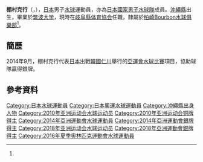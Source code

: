 {{Infobox handball biography
<!--水球運動員模版尚未建立，暫使用功能相同的手球運動員模版-->
| name                = {{lang|ja|棚村 克行}}<br/>{{lang|ja|たなむら かつゆき}}
| image               = 
| fullname            =
| nationality         = 
| birth_date          = {{birth_date_and_age|1989|8|3}}
| birth_place         = {{JPN}}[[沖繩縣|沖繩縣]]<ref name="profile">{{cite web|title=仁川アジア競技大会2014 ＞ 日本代表選手団 ＞ 棚村 克行|url=http://www.joc.or.jp/games/asia/2014/japan/waterpolo/tanamurakatsuruki.html|publisher=2014 JAPANESE OLYMPIC COMMITTEE|accessdate=2014-10-01|archive-date=2014-10-06|archive-url=https://web.archive.org/web/20141006160403/http://www.joc.or.jp/games/asia/2014/japan/waterpolo/tanamurakatsuruki.html|dead-url=no}}{{ja}}</ref>
| height              = {{height|m=1.84}}<ref name="仁川亞運">{{cite web|title=Profile - TANAMURA Katsuyuki|url=http://www.incheon2014ag.org/Sports/Biographies/Athletes_Profile/?ParticCode=5103461&lang=en|publisher=2014年仁川亞運會官方網站|deadurl=yes|archiveurl=https://web.archive.org/web/20141002022337/http://www.incheon2014ag.org/Sports/Biographies/Athletes_Profile/?ParticCode=5103461&lang=en|archivedate=2014-10-02}}{{en}}</ref>
| weight              = {{weight|kg=84}}<ref name="仁川亞運"/>
| position            = 守門員
| nickname            =
| currentclub         = [[柏崎Bourbon水球俱樂部|柏崎Bourbon水球俱樂部]]
| clubnumber          = 
| youthyears          = 
| youthclubs          = 
| years               = 
| clubs               = 
| nationalyears       = 
| nationalteam        = 
| nationalcaps(goals) = 
| title               =
| titleyears          =
| titleplace          =
| ntupdate            = 
| medaltable          = 
{{MedalSport | 男子[[水球|水球]]}}
{{MedalCountry | {{JPN}}}}
{{MedalCompetition | [[亞洲運動會|亞洲運動會]]}}
{{MedalBronze | [[2010年亞洲運動會|2010年 廣州]] | [[2010年亞洲運動會水球比賽|男子隊際]]}}
{{MedalSilver | [[2014年亞洲運動會|2014年 仁川]] | [[2014年亞洲運動會水球比賽|男子隊際]]}}
{{MedalSilver | [[2018年亞洲運動會|2018年 雅加達]] | [[2018年亞洲運動會水球比賽|男子隊際]]}}
}}
'''棚村克行'''（{{lang|en|'''TANAMURA Katsuyuki'''}}，{{bd|1989年|8月3日}}），[[日本|日本]]男子[[水球|水球]]運動員，亦為[[日本國家男子水球隊|日本國家男子水球隊]]成員。[[沖繩縣|沖繩縣]]出生，畢業於[[筑波大学|筑波大学]]，現時在[[岐阜縣体育協会|岐阜縣体育協会]]任職，隸屬於[[柏崎Bourbon水球俱樂部|柏崎Bourbon水球俱樂部]]<ref name="profile"/>。

==簡歷==
2014年9月，棚村克行代表[[2014年亞洲運動會日本代表團|日本]]出戰[[韓國|韓國]][[仁川|仁川]]舉行的[[2014年亞洲運動會|亞運會]][[2014年亞洲運動會水球比賽|水球比賽]]項目，協助球隊贏得銀牌。

==參考資料==
{{Reflist}}

{{2014年亞洲運動會日本國家男子水球隊}}
{{DEFAULTSORT:TANAMURA Katsuyuki}}
[[Category:日本水球運動員|Category:日本水球運動員]]
[[Category:日本奧運水球運動員|Category:日本奧運水球運動員]]
[[Category:沖繩縣出身人物|Category:沖繩縣出身人物]]
[[Category:2010年亚洲运动会水球运动员|Category:2010年亚洲运动会水球运动员]]
[[Category:2010年亚洲运动会铜牌得主|Category:2010年亚洲运动会铜牌得主]]
[[Category:2014年亞洲運動會水球運動員|Category:2014年亞洲運動會水球運動員]]
[[Category:2014年亞洲運動會銀牌得主|Category:2014年亞洲運動會銀牌得主]]
[[Category:2018年亚洲运动会水球运动员|Category:2018年亚洲运动会水球运动员]]
[[Category:2018年亞洲運動會銀牌得主|Category:2018年亞洲運動會銀牌得主]]
[[Category:2016年夏季奧林匹克運動會水球運動員|Category:2016年夏季奧林匹克運動會水球運動員]]